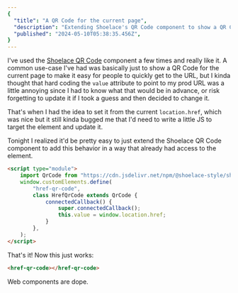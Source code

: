 ```yaml
---
{
  "title": "A QR Code for the current page",
  "description": "Extending Shoelace's QR Code component to show a QR Code for the current URL.",
  "published": "2024-05-10T05:38:35.456Z",
}
---
```


I've used the [Shoelace QR Code](https://shoelace.style/components/qr-code/) component a few times and
really like it. A common use-case I've had was basically
just to show a QR Code for the current page to make it easy
for people to quickly get to the URL, but I kinda thought
that hard coding the `value` attribute to point to my prod
URL was a little annoying since I had to know what that
would be in advance, or risk forgetting to update it if I
took a guess and then decided to change it.

That's when I had the idea to set it from the current
`location.href`, which was nice but it still kinda bugged
me that I'd need to write a little JS to target the element
and update it.

Tonight I realized it'd be pretty easy to just extend the
Shoelace QR Code component to add this behavior in a way
that already had access to the element.

```html
<script type="module">
	import QrCode from "https://cdn.jsdelivr.net/npm/@shoelace-style/shoelace@2.15.0/cdn/components/qr-code/qr-code.component.js";
	window.customElements.define(
		"href-qr-code",
		class HrefQrCode extends QrCode {
			connectedCallback() {
				super.connectedCallback();
				this.value = window.location.href;
			}
		},
	);
</script>
```

That's it! Now this just works:

```html
<href-qr-code></href-qr-code>
```

<href-qr-code></href-qr-code>

Web components are dope.

<script type="module">
	{`
	window.customElements.define(
		"href-qr-code",
		class HrefQrCode extends QrCode {
			connectedCallback() {
				super.connectedCallback();
				this.value =
					window.location.href;
			}
		},
	);
`}
</script>

